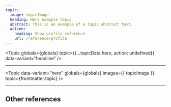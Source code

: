 ```yaml
---
topic:
  image: topicImage
  heading: Hero example topic
  abstract: This is an example of a topic abstract text.
  action:
    heading: Show profile reference
    url: /reference/profile
---
```


<Topic
  globals={globals}
  topic={{...topicData.hero, action: undefined}}
  data-variant="headline"
/>

<div class="s-popout">
  <Topic
    data-variant="hero"
    globals={globals}
    images={{ topicImage }}
    topic={frontmatter.topic}
  />
</div>

---

<Topic
  data-variant="hero"
  globals={globals}
  images={{ topicImage }}
  topic={frontmatter.topic}
/>

---

## Other references

<TopicList 
  class="s-grid u-grid-three-cols u-gap-m"
  data-variant="card"
  globals={globals}
  topics={Object.values(topicData)}
/>
